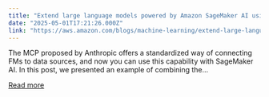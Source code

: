 ```yaml
---
title: "Extend large language models powered by Amazon SageMaker AI using Model Context Protocol"
date: "2025-05-01T17:21:26.000Z"
link: "https://aws.amazon.com/blogs/machine-learning/extend-large-language-models-powered-by-amazon-sagemaker-ai-using-model-context-protocol/"
---
```


The MCP proposed by Anthropic offers a standardized way of connecting FMs to data sources, and now you can use this capability with SageMaker AI. In this post, we presented an example of combining the...

[Read more](https://aws.amazon.com/blogs/machine-learning/extend-large-language-models-powered-by-amazon-sagemaker-ai-using-model-context-protocol/)
